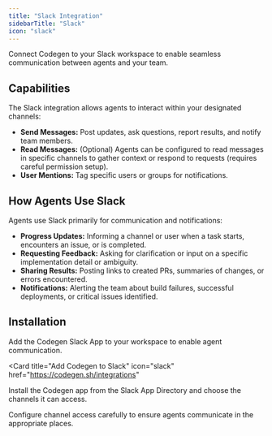 ```yaml
---
title: "Slack Integration"
sidebarTitle: "Slack"
icon: "slack"
---
```


Connect Codegen to your Slack workspace to enable seamless communication between agents and your team.

## Capabilities

The Slack integration allows agents to interact within your designated channels:

- **Send Messages:** Post updates, ask questions, report results, and notify team members.
- **Read Messages:** (Optional) Agents can be configured to read messages in specific channels to gather context or respond to requests (requires careful permission setup).
- **User Mentions:** Tag specific users or groups for notifications.

## How Agents Use Slack

Agents use Slack primarily for communication and notifications:

- **Progress Updates:** Informing a channel or user when a task starts, encounters an issue, or is completed.
- **Requesting Feedback:** Asking for clarification or input on a specific implementation detail or ambiguity.
- **Sharing Results:** Posting links to created PRs, summaries of changes, or errors encountered.
- **Notifications:** Alerting the team about build failures, successful deployments, or critical issues identified.

## Installation

Add the Codegen Slack App to your workspace to enable agent communication.

<Card
  title="Add Codegen to Slack"
  icon="slack"
  href="https://codegen.sh/integrations"
>
  Install the Codegen app from the Slack App Directory and choose the channels
  it can access.
</Card>

<Note>
  Configure channel access carefully to ensure agents communicate in the
  appropriate places.
</Note>
